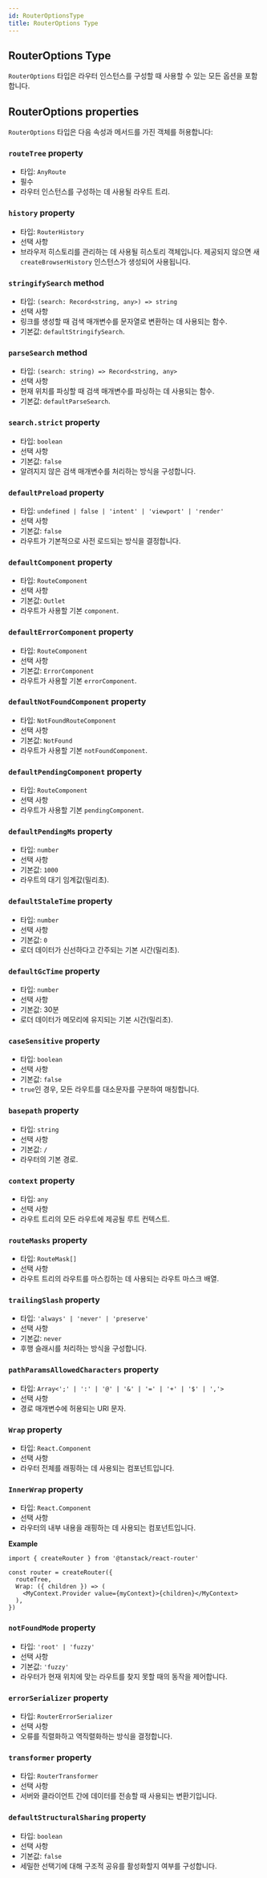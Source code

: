 ```yaml
---
id: RouterOptionsType
title: RouterOptions Type
---
```


## RouterOptions Type

`RouterOptions` 타입은 라우터 인스턴스를 구성할 때 사용할 수 있는 모든 옵션을 포함합니다.

## RouterOptions properties

`RouterOptions` 타입은 다음 속성과 메서드를 가진 객체를 허용합니다:

### `routeTree` property

- 타입: `AnyRoute`
- 필수
- 라우터 인스턴스를 구성하는 데 사용될 라우트 트리.

### `history` property

- 타입: `RouterHistory`
- 선택 사항
- 브라우저 히스토리를 관리하는 데 사용될 히스토리 객체입니다. 제공되지 않으면 새 `createBrowserHistory` 인스턴스가 생성되어 사용됩니다.

### `stringifySearch` method

- 타입: `(search: Record<string, any>) => string`
- 선택 사항
- 링크를 생성할 때 검색 매개변수를 문자열로 변환하는 데 사용되는 함수.
- 기본값: `defaultStringifySearch`.

### `parseSearch` method

- 타입: `(search: string) => Record<string, any>`
- 선택 사항
- 현재 위치를 파싱할 때 검색 매개변수를 파싱하는 데 사용되는 함수.
- 기본값: `defaultParseSearch`.

### `search.strict` property

- 타입: `boolean`
- 선택 사항
- 기본값: `false`
- 알려지지 않은 검색 매개변수를 처리하는 방식을 구성합니다.

### `defaultPreload` property

- 타입: `undefined | false | 'intent' | 'viewport' | 'render'`
- 선택 사항
- 기본값: `false`
- 라우트가 기본적으로 사전 로드되는 방식을 결정합니다.

### `defaultComponent` property

- 타입: `RouteComponent`
- 선택 사항
- 기본값: `Outlet`
- 라우트가 사용할 기본 `component`.

### `defaultErrorComponent` property

- 타입: `RouteComponent`
- 선택 사항
- 기본값: `ErrorComponent`
- 라우트가 사용할 기본 `errorComponent`.

### `defaultNotFoundComponent` property

- 타입: `NotFoundRouteComponent`
- 선택 사항
- 기본값: `NotFound`
- 라우트가 사용할 기본 `notFoundComponent`.

### `defaultPendingComponent` property

- 타입: `RouteComponent`
- 선택 사항
- 라우트가 사용할 기본 `pendingComponent`.

### `defaultPendingMs` property

- 타입: `number`
- 선택 사항
- 기본값: `1000`
- 라우트의 대기 임계값(밀리초).

### `defaultStaleTime` property

- 타입: `number`
- 선택 사항
- 기본값: `0`
- 로더 데이터가 신선하다고 간주되는 기본 시간(밀리초).

### `defaultGcTime` property

- 타입: `number`
- 선택 사항
- 기본값: 30분
- 로더 데이터가 메모리에 유지되는 기본 시간(밀리초).

### `caseSensitive` property

- 타입: `boolean`
- 선택 사항
- 기본값: `false`
- `true`인 경우, 모든 라우트를 대소문자를 구분하여 매칭합니다.

### `basepath` property

- 타입: `string`
- 선택 사항
- 기본값: `/`
- 라우터의 기본 경로.

### `context` property

- 타입: `any`
- 선택 사항
- 라우트 트리의 모든 라우트에 제공될 루트 컨텍스트.

### `routeMasks` property

- 타입: `RouteMask[]`
- 선택 사항
- 라우트 트리의 라우트를 마스킹하는 데 사용되는 라우트 마스크 배열.

### `trailingSlash` property

- 타입: `'always' | 'never' | 'preserve'`
- 선택 사항
- 기본값: `never`
- 후행 슬래시를 처리하는 방식을 구성합니다.

### `pathParamsAllowedCharacters` property

- 타입: `Array<';' | ':' | '@' | '&' | '=' | '+' | '$' | ','>`
- 선택 사항
- 경로 매개변수에 허용되는 URI 문자.

### `Wrap` property

- 타입: `React.Component`
- 선택 사항
- 라우터 전체를 래핑하는 데 사용되는 컴포넌트입니다.

### `InnerWrap` property

- 타입: `React.Component`
- 선택 사항
- 라우터의 내부 내용을 래핑하는 데 사용되는 컴포넌트입니다.

**Example**

```tsx
import { createRouter } from '@tanstack/react-router'

const router = createRouter({
  routeTree,
  Wrap: ({ children }) => (
    <MyContext.Provider value={myContext}>{children}</MyContext>
  ),
})
```

### `notFoundMode` property

- 타입: `'root' | 'fuzzy'`
- 선택 사항
- 기본값: `'fuzzy'`
- 라우터가 현재 위치에 맞는 라우트를 찾지 못할 때의 동작을 제어합니다.

### `errorSerializer` property

- 타입: `RouterErrorSerializer`
- 선택 사항
- 오류를 직렬화하고 역직렬화하는 방식을 결정합니다.

### `transformer` property

- 타입: `RouterTransformer`
- 선택 사항
- 서버와 클라이언트 간에 데이터를 전송할 때 사용되는 변환기입니다.

### `defaultStructuralSharing` property

- 타입: `boolean`
- 선택 사항
- 기본값: `false`
- 세밀한 선택기에 대해 구조적 공유를 활성화할지 여부를 구성합니다.

